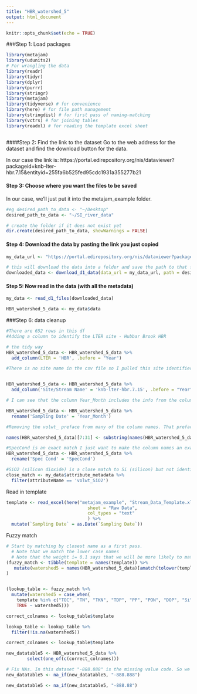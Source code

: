 ```yaml
---
title: "HBR_watershed_5"
output: html_document
---
```


```r
knitr::opts_chunk$set(echo = TRUE)
```

###Step 1: Load packages
```r

library(metajam)  
library(udunits2)
# For wrangling the data
library(readr)
library(tidyr)
library(dplyr)
library(purrr)
library(stringr)
library(metajam)
library(tidyverse) # for convenience
library(here) # for file path management
library(stringdist) # for first pass of naming-matching
library(vctrs) # for joining tables
library(readxl) # for reading the template excel sheet



```

####Step 2: Find the link to the dataset
Go to the web address for the dataset and find the download button for the data. 

In our case the link is: https://portal.edirepository.org/nis/dataviewer?packageid=knb-lter-hbr.7.15&entityid=255fa6b525fed95cdc1931a355277b21

#### Step 3: Choose where you want the files to be saved
In our case, we'll just put it into the metajam_example folder.

```r

#eg desired_path_to_data <- "~/Desktop"
desired_path_to_data <- "~/SI_river_data"

# create the folder if it does not exist yet
dir.create(desired_path_to_data, showWarnings = FALSE)

```

#### Step 4: Download the data by pasting the link you just copied

```r


my_data_url <- "https://portal.edirepository.org/nis/dataviewer?packageid=knb-lter-hbr.7.15&entityid=255fa6b525fed95cdc1931a355277b21"

# this will download the data into a folder and save the path to that folder
downloaded_data <- download_d1_data(data_url = my_data_url, path = desired_path_to_data)


```

#### Step 5: Now read in the data (with all the metadata)

```r

my_data <- read_d1_files(downloaded_data)

HBR_watershed_5_data <- my_data$data

```



###Step 6: data cleanup

```r

#There are 652 rows in this df
#Adding a column to identify the LTER site - Hubbar Brook HBR

# the tidy way
HBR_watershed_5_data <- HBR_watershed_5_data %>% 
  add_column(LTER = 'HBR', .before = "Year")

#There is no site name in the csv file so I pulled this site identifier from the data portal


HBR_watershed_5_data <- HBR_watershed_5_data %>% 
  add_column('Site/Stream Name' = 'knb-lter-hbr.7.15', .before = "Year")

# I can see that the column Year_Month includes the info from the column in the template 'Sampling Date' so I want to rename that column 

HBR_watershed_5_data <- HBR_watershed_5_data %>% 
  rename('Sampling Date' = 'Year_Month')

```


```r

#Removing the volwt_ preface from many of the column names. That preface was preventing me from identifying which columns were a match to the template 

names(HBR_watershed_5_data)[7:31] <- substring(names(HBR_watershed_5_data)[7:31],7,15)

#SpecCond is an exact match I just want to make the column names an exact match
HBR_watershed_5_data <- HBR_watershed_5_data %>% 
  rename('Spec Cond' = 'SpecCond')

#SiO2 (silicon dioxide) is a close match to Si (silicon) but not identical
close_match <- my_data$attribute_metadata %>% 
  filter(attributeName == 'volwt_SiO2')


```

Read in template
```r

template <- read_excel(here("metajam_example", "Stream_Data_Template.xlsx"), 
                               sheet = "Raw Data",
                               col_types = "text"
                               ) %>%
  mutate(`Sampling Date` = as.Date(`Sampling Date`))


```

Fuzzy match
```r

# Start by matching by closest name as a first pass. 
  # Note that we match the lower case names
  # Note that the weight i= 0.1 says that we will be more likely to match if watershed 1 = template + extra
(fuzzy_match <- tibble(template = names(template)) %>%
   mutate(watershed5 = names(HBR_watershed_5_data)[amatch(tolower(template), tolower(names(HBR_watershed_5_data)), maxDist = 1, weight = c(d=1,i=0.1,s=1,t=1))])
)


(lookup_table <- fuzzy_match %>%
  mutate(watershed5 = case_when(
    template %in% c("TOC", "TN", "TKN", "TDP", "PP", "PON", "DOP", "Si") ~ NA_character_,
    TRUE ~ watershed5)))

correct_colnames <- lookup_table$template

```

```r

lookup_table <- lookup_table %>%
  filter(!is.na(watershed5))

correct_colnames <- lookup_table$template

new_datatable5 <- HBR_watershed_5_data %>% 
        select(one_of(c(correct_colnames)))


```

```r

# Fix NAs. In this dataset "-888.888" is the missing value code. So we need to replace those with NAs
new_datatable5 <- na_if(new_datatable5, "-888.888")

new_datatable5 <- na_if(new_datatable5, "-888.88")


```

